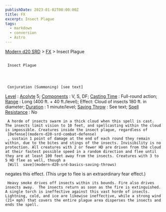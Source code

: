 ```yaml
---
publishDate: 2023-01-02T00:00:00Z
title: FX
excerpt: Insect Plague
tags:
  - markdown
  - conversion
  - Astro
---
```


[Modern d20 SRD](/#modernD20) >
[FX](modern-d20-srd-fx-index) > Insect Plague

##

     Insect Plague




     Conjuration (Summoning) [see text]

[Level](modern-d20-srd-fx-level)
:
[Acolyte](modern-d20-srd-classes-advanced-acolyte)
5;
[Components](modern-d20-srd-fx-components)
: V, S, DF;
[Casting Time](modern-d20-srd-fx-casting-time)
: Full-round action;
[Range](modern-d20-srd-fx-range)
: Long (400 ft. + 40 ft./level); Effect: Cloud of insects 180 ft. in diameter;
[Duration](modern-d20-srd-fx-duration)
: 1 minute/level;
[Saving Throw](modern-d20-srd-basics-saving-throws)
: See text;
[Spell Resistance](modern-d20-srd-special-abilities-spell-resistance)
: No

     A horde of insects swarm in a thick cloud when this spell is cast. The insects limit vision to 10 feet, and spellcasting within the cloud is impossible. Creatures inside the insect plague, regardless of
     [Defense](modern-d20-srd-combat-defense)
     , sustain 1 point of damage at the end of each round they remain within, due to the bites and stings of the insects. Invisibility is no protection. All creatures with 2 or fewer HD are driven from the cloud at their fastest possible speed in a random direction and flee until they are at least 100 feet away from the insects. Creatures with 3 to 5 HD flee as well, though a
     [Will  save](modern-d20-srd-basics-saving-throws)
negates this effect. (This urge to flee is an extra­ordinary fear effect.)

     Heavy smoke drives off insects within its bounds. Fire also drives insects away.  The insects return as soon as the fire is extinguished.  A single torch is ineffective against this vast horde of insects. Lightning, cold, and ice are likewise ineffective, while a strong wind (21+ mph) that covers the entire plague area disperses the insects and ends the spell.
